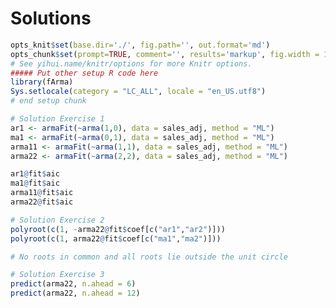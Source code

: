 # Solutions

```r
opts_knit$set(base.dir='./', fig.path='', out.format='md')
opts_chunk$set(prompt=TRUE, comment='', results='markup', fig.width = 12, fig.height = 7, fig.align = "center")
# See yihui.name/knitr/options for more Knitr options.
##### Put other setup R code here
library(fArma)
Sys.setlocale(category = "LC_ALL", locale = "en_US.utf8")
# end setup chunk
```

```r
# Solution Exercise 1
ar1 <- armaFit(~arma(1,0), data = sales_adj, method = "ML")
ma1 <- armaFit(~arma(0,1), data = sales_adj, method = "ML")
arma11 <- armaFit(~arma(1,1), data = sales_adj, method = "ML")
arma22 <- armaFit(~arma(2,2), data = sales_adj, method = "ML")

ar1@fit$aic
ma1@fit$aic
arma11@fit$aic
arma22@fit$aic

# Solution Exercise 2
polyroot(c(1, -arma22@fit$coef[c("ar1","ar2")]))
polyroot(c(1, arma22@fit$coef[c("ma1","ma2")]))

# No roots in common and all roots lie outside the unit circle

# Solution Exercise 3
predict(arma22, n.ahead = 6)
predict(arma22, n.ahead = 12)
```